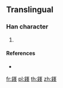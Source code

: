 {{character info/new}}
==Translingual==

===Han character===
{{Han char|rn=167|rad=金|as=10|sn=18|four=|canj=CUHJ}}

# {{defn|Han|sort=金10}}

====References====
* {{Han ref|kx=1318.281|hdz=64241.041|uh=93BD|ud=37821}}

[[fr:鎽]]
[[pl:鎽]]
[[th:鎽]]
[[zh:鎽]]